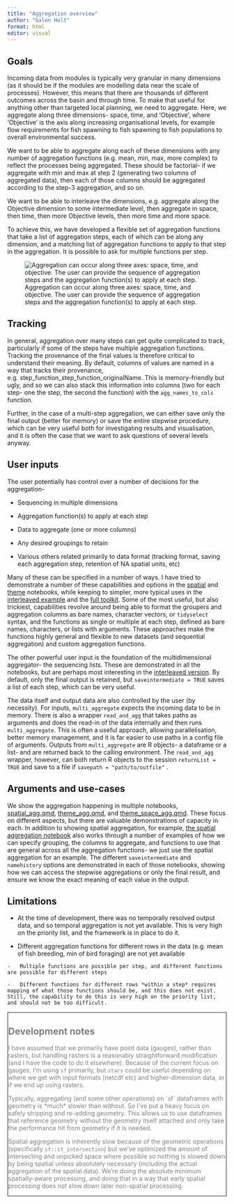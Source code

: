 ```yaml
---
title: "Aggregation overview"
author: "Galen Holt"
format: html
editor: visual
---
```


## Goals

Incoming data from modules is typically very granular in many dimensions (as it should be if the modules are modelling data near the scale of processes). However, this means that there are thousands of different outcomes across the basin and through time. To make that useful for anything other than targeted local planning, we need to aggregate. Here, we aggregate along three dimensions- space, time, and 'Objective', where 'Objective' is the axis along increasing organisational levels, for example flow requirements for fish spawning to fish spawning to fish populations to overall environmental success.

We want to be able to aggregate along each of these dimensions with any number of aggregation functions (e.g. mean, min, max, more complex) to reflect the processes being aggregated. These should be factorial- if we aggregate with min and max at step 2 (generating two columns of aggregated data), then each of those columns should be aggregated according to the step-3 aggregation, and so on.

We want to be able to interleave the dimensions, e.g. aggregate along the Objective dimension to some intermediate level, then aggregate in space, then time, then more Objective levels, then more time and more space.

To achieve this, we have developed a flexible set of aggregation functions that take a list of aggregation steps, each of which can be along any dimension, and a matching list of aggregation functions to apply to that step in the aggregation. It is possible to ask for multiple functions per step.

![Aggregation can occur along three axes: space, time, and objective. The user can provide the sequence of aggregation steps and the aggregation function(s) to apply at each step.](images/aggregation.jpg)

## Tracking

In general, aggregation over many steps can get quite complicated to track, particularly if some of the steps have multiple aggregation functions. Tracking the provenance of the final values is therefore critical to understand their meaning. By default, columns of values are named in a way that tracks their provenance, e.g. step_function_step_function_originalName. This is memory-friendly but ugly, and so we can also stack this information into columns (two for each step- one the step, the second the function) with the `agg_names_to_cols` function.

Further, in the case of a multi-step aggregation, we can either save only the final output (better for memory) or save the entire stepwise procedure, which can be very useful both for investigating results and visualisation, and it is often the case that we want to ask questions of several levels anyway.

## User inputs

The user potentially has control over a number of decisions for the aggregation-

-   Sequencing in multiple dimensions

-   Aggregation function(s) to apply at each step

-   Data to aggregate (one or more columns)

-   Any desired groupings to retain

-   Various others related primarily to data format (tracking format, saving each aggregation step, retention of NA spatial units, etc)

Many of these can be specified in a number of ways. I have tried to demonstrate a number of these capabilities and options in the [spatial](spatial_agg.qmd) and [theme](theme_agg.qmd) notebooks, while keeping to simpler, more typical uses in the [interleaved example](theme_space_agg.qmd) and the [full toolkit](full_toolkit/full_toolkit_overview.qmd). Some of the most useful, but also trickiest, capabilities revolve around being able to format the groupers and aggregation columns as bare names, character vectors, or `tidyselect` syntax, and the functions as single or multiple at each step, defined as bare names, characters, or lists with arguments. These approaches make the functions highly general and flexible to new datasets (and sequential aggregation) and custom aggregation functions.

The other powerful user input is the foundation of the multidimensional aggregator- the sequencing lists. These are demonstrated in all the notebooks, but are perhaps most interesting in the [interleaved version](theme_space_agg.qmd). By default, only the final output is retained, but `saveintermediate = TRUE` saves a list of each step, which can be very useful.

The data itself and output data are also controlled by the user (by necessity). For inputs, `multi_aggregate` expects the incoming data to be in memory. There is also a wrapper `read_and_agg` that takes paths as arguments and does the read-in of the data internally and then runs `multi_aggregate`. This is often a useful approach, allowing parallelisation, better memory management, and it is far easier to use paths in a config file of arguments. Outputs from `multi_aggregate` are R objects- a dataframe or a list- and are returned back to the calling environment. The `read_and_agg` wrapper, however, can both return R objects to the session `returnList = TRUE` and save to a file if `savepath = "path/to/outfile"` .

## Arguments and use-cases

We show the aggregation happening in multiple notebooks, [spatial_agg.qmd](spatial_agg.qmd), [theme_agg.qmd](theme_agg.qmd), and [theme_space_agg.qmd](theme_space_agg.qmd). These focus on different aspects, but there are valuable demonstrations of capacity in each. In addition to showing spatial aggregation, for example, [the spatial aggregation notebook](spatial_agg.qmd) also works through a number of examples of how we can specify grouping, the columns to aggregate, and functions to use that are general across all the aggregation functions- we just use the spatial aggregation for an example. The different `saveintermediate` and `namehistory` options are demonstrated in each of those notebooks, showing how we can access the stepwise aggregations or only the final result, and ensure we know the exact meaning of each value in the output.

## Limitations

-   At the time of development, there was no temporally resolved output data, and so temporal aggregation is not yet available. This is very high on the priority list, and the framework is in place to do it.

-   Different aggregation functions for different rows in the data (e.g. mean of fish breeding, min of bird foraging) are not yet available

<!-- -->

```         
-   Multiple functions are possible per step, and different functions are possible for different steps

-   Different functions for different rows *within a step* requires mapping of what those functions should be, and this does not exist. Still, the capability to do this is very high on the priority list, and should not be too difficult.
```

::: {#dev-notes style="border: 2px solid gray; color: gray"}
## Development notes

I have assumed that we primarily have point data (gauges), rather than rasters, but handling rasters is a reasonably straightforward modification (and I have the code to do it elsewhere). Because of the current focus on gauges, I'm using `sf` primarily, but `stars` could be useful depending on where we get with input formats (netcdf etc) and higher-dimension data, or if we end up using rasters.

Typically, aggregating (and some other operations) on \`sf\` dataframes with geometry is \*much\* slower than without. So I've put a heavy focus on safely stripping and re-adding geometry. This allows us to use dataframes that reference geometry without the geometry itself attached and only take the performance hit from geometry if it is needed.

Spatial aggregation is inherently slow because of the geometric operations (specifically `sf::st_intersection`) but we've optimized the amount of intersecting and unpicked space where possible so nothing is slowed down by being spatial unless absolutely necessary (including the actual aggregation of the spatial data). We're doing the absolute minimum spatially-aware processing, and doing that in a way that early spatial processing does not slow down later non-spatial processing.
:::

